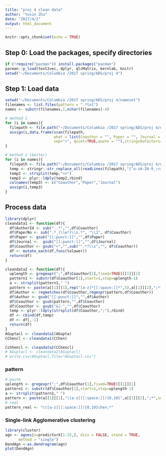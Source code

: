 ```yaml
---
title: "proj 4 clean data"
author: "Yuxin Zhu"
date: "2017/4/2"
output: html_document
---
```


```r
knitr::opts_chunk$set(echo = TRUE)
```

## Step 0: Load the packages, specify directories
```r
if (!require("pacman")) install.packages("pacman")
pacman::p_load(text2vec, dplyr, qlcMatrix, kernlab, knitr)
setwd("~/Documents/Columbia /2017 spring/ADS/proj 4")
```

## Step 1: Load data
```r
setwd("~/Documents/Columbia /2017 spring/ADS/proj 4/nameset")
filenames <- list.files(pattern = ".*txt")
names <- substr(filenames,1,nchar(filenames)-4)

# method 1 
for (i in names){
  filepath <- file.path("~/Documents/Columbia /2017 spring/ADS/proj 4/nameset",paste(i,".txt",sep=""))
  assign(i,data.frame(scan(filepath,
                      what = list(Coauthor = "", Paper = "", Journal = ""),
                      sep=">", quiet=TRUE,quote = ""),stringsAsFactors=FALSE))
}

# method 2 (better)
for (i in names){
  filepath <- file.path("~/Documents/Columbia /2017 spring/ADS/proj 4/nameset",paste(i,".txt",sep=""))
  temp <- stringr::str_replace_all(readLines(filepath),"[^a-zA-Z0-9_;<>\\s]", " ")
  temp2 <- strsplit(temp,"<>")
  temp3 <- plyr::ldply(temp2,rbind)
  colnames(temp3) <- c("Coauthor","Paper","Journal")
  assign(i,temp3)
}

```

## Process data 
```r
library(dplyr)
cleandata1 <- function(df){
  df$AuthorId <- sub("_.*","",df$Coauthor)
  df$PaperNo <- sub(".*_(\\w*)\\s.*", "\\1", df$Coauthor)
  df$Paper <- gsub("[[:punct:]]","",df$Paper)
  df$Journal <-  gsub("[[:punct:]]","",df$Journal)
  df$Coauthor <- gsub("<","",sub("^.*?\\s","", df$Coauthor))
  df <- mutate_each(df,funs(tolower))
  return(df)
}

cleandata2 <- function(df){
  uplength <- gregexpr(";",df$Coauthor[1],fixed=TRUE)[[1]][1]
  pattern1 <- substr(df$Coauthor[1],start=1,stop=uplength-1)
  a <- strsplit(pattern1," ")
  pattern <- paste(a[[1]][1],rep("[a-z]*[[:space:]]*",5),a[[1]][2],";*",sep='')
  df$Author <- regmatches(df$Coauthor,regexpr(pattern,df$Coauthor))
  df$Author <- gsub("[[:punct:]]","",df$Author)
  df$Coauthor <- gsub(pattern,"",df$Coauthor)
  df$Coauthor <- gsub("&|-","",df$Coauthor)
  temp <- plyr::ldply(strsplit(df$Coauthor,";"),rbind)
  df <- cbind(df,temp)
  df <- df[,-1]
  return(df)
}
AGuptacl <- cleandata1(AGupta)
CChencl <- cleandata1(CChen)

Cchhencl <- cleandata2(CChencl)
# AGuptacl <- cleandata2(AGuptacl)
# write.csv(AGuptacl,file="AGuptacl.csv")
```

### pattern
```R
# paste 
uplength <- gregexpr(";",df$Coauthor[1],fixed=TRUE)[[1]][1]
pattern1 <- substr(df$Coauthor[1],start=1,stop=uplength-1)
a <- strsplit(pattern1," ")
pattern <- paste(a[[1]][1],"([a-z][[:space:]]){0,10}",a[[1]][2],";*",sep='')
# real 
pattern_real <- "c([a-z][[:space:]]){0,10}chen;*"
```

### Single-link Agglomerative clustering
```R
library(cluster)
agn <- agnes(x=predictorX[1:25,], diss = FALSE, stand = TRUE,
      method = "single")
DendAgn <-as.dendrogram(agn)
plot(DendAgn)

```
